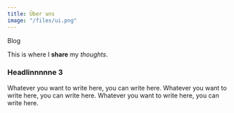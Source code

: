 ```yaml
---
title: Über uns
image: "/files/ui.png"
---
```

Blog

This is where I **share** my _thoughts_.

### Headlinnnnne 3

Whatever you want to write here, you can write here. Whatever you want to write here, you can write here. Whatever you want to write here, you can write here.